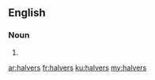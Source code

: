 ==English==

===Noun===
{{head|en|plural}}

# {{plural of|halver|lang=en|nocat=1}}

[[ar:halvers]]
[[fr:halvers]]
[[ku:halvers]]
[[my:halvers]]